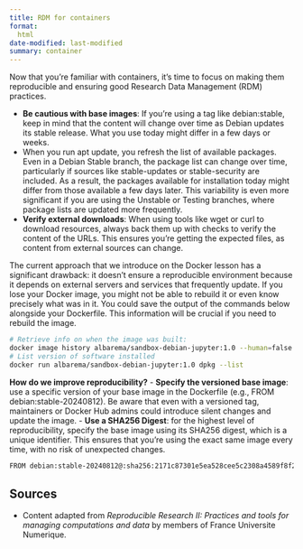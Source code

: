 ```yaml
---
title: RDM for containers
format: 
  html
date-modified: last-modified
summary: container
---
```


Now that you're familiar with containers, it's time to focus on making them reproducible and ensuring good Research Data Management (RDM) practices.

- **Be cautious with base images**: If you're using a tag like debian:stable, keep in mind that the content will change over time as Debian updates its stable release. What you use today might differ in a few days or weeks.
- When you run apt update, you refresh the list of available packages. Even in a Debian Stable branch, the package list can change over time, particularly if sources like stable-updates or stable-security are included. As a result, the packages available for installation today might differ from those available a few days later. This variability is even more significant if you are using the Unstable or Testing branches, where package lists are updated more frequently.
- **Verify external downloads**: When using tools like wget or curl to download resources, always back them up with checks to verify the content of the URLs. This ensures you're getting the expected files, as content from external sources can change.

The current approach that we introduce on the Docker lesson has a significant drawback: it doesn't ensure a reproducible environment because it depends on external servers and services that frequently update. If you lose your Docker image, you might not be able to rebuild it or even know precisely what was in it. You could save the output of the commands below alongside your Dockerfile. This information will be crucial if you need to rebuild the image.

```.bash
# Retrieve info on when the image was built: 
docker image history albarema/sandbox-debian-jupyter:1.0 --human=false
# List version of software installed 
docker run albarema/sandbox-debian-jupyter:1.0 dpkg --list

```
**How do we improve reproducibility?**
- **Specify the versioned base image**: use a specific version of your base image in the Dockerfile (e.g., FROM debian:stable-20240812). Be aware that even with a versioned tag, maintainers or Docker Hub admins could introduce silent changes and update the image.
- **Use a SHA256 Digest**: for the highest level of reproducibility, specify the base image using its SHA256 digest, which is a unique identifier. This ensures that you're using the exact same image every time, with no risk of unexpected changes.

```.bash
FROM debian:stable-20240812@:sha256:2171c87301e5ea528cee5c2308a4589f8f2ac819d4d434b679b7cb1dc8de6912
```

<!--
To ensure a consistent package list in your Docker image, use [Debian’s snapshot service](https://snapshot.debian.org/) to reference archived package states from specific dates `docker run debian:stable-20240812 sed /etc/apt/sources.list -e '/^deb /d' -e 's|^# deb|deb|'`.Adding this command before `apt update` to your Dockerfile, allows you to maintain reproducibility and control over the packages installed, regardless of updates or changes in the main Debian repositories.

```.bash
RUN sed -i /etc/apt/sources.list -e '/^deb /d' -e 's|^# deb|deb|'
RUN apt update -o Acquire::Check-Valid-Until=false \
    && apt install -y jupyter-notebook python3-matplotlib python3-pandas python3-numpy
```

:::{.callout-note}
You’ll likely find that downloading from snapshot.debian.org is slower compared to traditional Debian mirrors, as it may not be as well-resourced in terms of computing and network capacity. Please use this service responsibly to avoid overloading it.

`-o Acquire::Check-Valid-Until=false` option prevents warnings related to the release being expired and not being able to update. Read more on the topic in this [example](https://unix.stackexchange.com/questions/2544/how-to-work-around-release-file-expired-problem-on-a-local-mirror). 
:::
--> 

## Sources

- Content adapted from *Reproducible Research II: Practices and tools for managing computations and data* by members of France Universite Numerique. 

